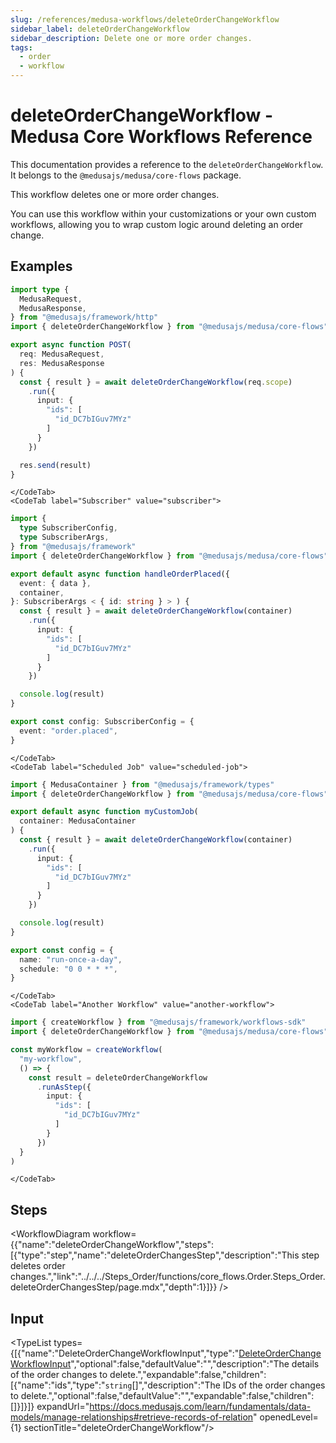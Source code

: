 ```yaml
---
slug: /references/medusa-workflows/deleteOrderChangeWorkflow
sidebar_label: deleteOrderChangeWorkflow
sidebar_description: Delete one or more order changes.
tags:
  - order
  - workflow
---
```



# deleteOrderChangeWorkflow - Medusa Core Workflows Reference

This documentation provides a reference to the `deleteOrderChangeWorkflow`. It belongs to the `@medusajs/medusa/core-flows` package.

This workflow deletes one or more order changes.

You can use this workflow within your customizations or your own custom workflows, allowing you to wrap custom logic around
deleting an order change.

<SourceCodeLink link="https://github.com/medusajs/medusa/blob/402a5c3cd48a84bacc35c599da7bcd8ba4d2af27/packages/core/core-flows/src/order/workflows/delete-order-change.ts#L25" />

## Examples

<CodeTabs group="workflow-exection">
    <CodeTab label="API Route" value="api-route">
    
```ts title="src/api/workflow/route.ts"
import type {
  MedusaRequest,
  MedusaResponse,
} from "@medusajs/framework/http"
import { deleteOrderChangeWorkflow } from "@medusajs/medusa/core-flows"

export async function POST(
  req: MedusaRequest,
  res: MedusaResponse
) {
  const { result } = await deleteOrderChangeWorkflow(req.scope)
    .run({
      input: {
        "ids": [
          "id_DC7bIGuv7MYz"
        ]
      }
    })

  res.send(result)
}
```

    </CodeTab>
    <CodeTab label="Subscriber" value="subscriber">
    
```ts title="src/subscribers/order-placed.ts"
import {
  type SubscriberConfig,
  type SubscriberArgs,
} from "@medusajs/framework"
import { deleteOrderChangeWorkflow } from "@medusajs/medusa/core-flows"

export default async function handleOrderPlaced({
  event: { data },
  container,
}: SubscriberArgs < { id: string } > ) {
  const { result } = await deleteOrderChangeWorkflow(container)
    .run({
      input: {
        "ids": [
          "id_DC7bIGuv7MYz"
        ]
      }
    })

  console.log(result)
}

export const config: SubscriberConfig = {
  event: "order.placed",
}
```

    </CodeTab>
    <CodeTab label="Scheduled Job" value="scheduled-job">
    
```ts title="src/jobs/message-daily.ts"
import { MedusaContainer } from "@medusajs/framework/types"
import { deleteOrderChangeWorkflow } from "@medusajs/medusa/core-flows"

export default async function myCustomJob(
  container: MedusaContainer
) {
  const { result } = await deleteOrderChangeWorkflow(container)
    .run({
      input: {
        "ids": [
          "id_DC7bIGuv7MYz"
        ]
      }
    })

  console.log(result)
}

export const config = {
  name: "run-once-a-day",
  schedule: "0 0 * * *",
}
```

    </CodeTab>
    <CodeTab label="Another Workflow" value="another-workflow">
    
```ts title="src/workflows/my-workflow.ts"
import { createWorkflow } from "@medusajs/framework/workflows-sdk"
import { deleteOrderChangeWorkflow } from "@medusajs/medusa/core-flows"

const myWorkflow = createWorkflow(
  "my-workflow",
  () => {
    const result = deleteOrderChangeWorkflow
      .runAsStep({
        input: {
          "ids": [
            "id_DC7bIGuv7MYz"
          ]
        }
      })
  }
)
```

    </CodeTab>
  </CodeTabs>

## Steps

<WorkflowDiagram workflow={{"name":"deleteOrderChangeWorkflow","steps":[{"type":"step","name":"deleteOrderChangesStep","description":"This step deletes order changes.","link":"../../../Steps_Order/functions/core_flows.Order.Steps_Order.deleteOrderChangesStep/page.mdx","depth":1}]}} />

## Input

<TypeList types={[{"name":"DeleteOrderChangeWorkflowInput","type":"[DeleteOrderChangeWorkflowInput](../../../../types/core_flows.DeleteOrderChangeWorkflowInput/page.mdx)","optional":false,"defaultValue":"","description":"The details of the order changes to delete.","expandable":false,"children":[{"name":"ids","type":"`string`[]","description":"The IDs of the order changes to delete.","optional":false,"defaultValue":"","expandable":false,"children":[]}]}]} expandUrl="https://docs.medusajs.com/learn/fundamentals/data-models/manage-relationships#retrieve-records-of-relation" openedLevel={1} sectionTitle="deleteOrderChangeWorkflow"/>
